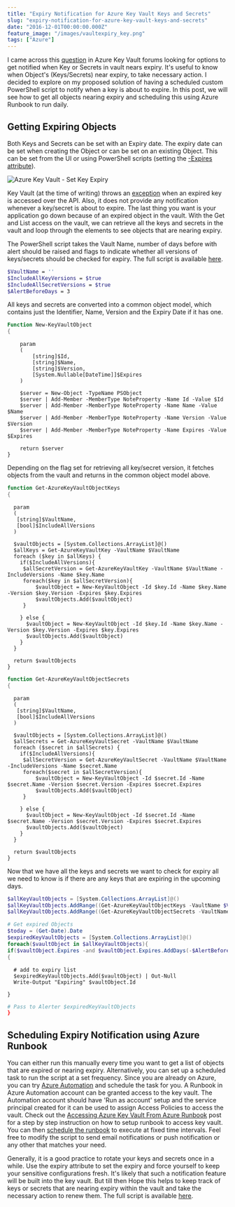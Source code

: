```yaml
---
title: "Expiry Notification for Azure Key Vault Keys and Secrets"
slug: "expiry-notification-for-azure-key-vault-keys-and-secrets"
date: "2016-12-01T00:00:00.000Z"
feature_image: "/images/vaultexpiry_key.png"
tags: ["Azure"]
---
```


I came across this [question](https://social.msdn.microsoft.com/Forums/azure/en-US/90d4b814-f025-42a0-acac-b8c8bf9d8cf8/alert-or-event-on-secret-expiry?forum=AzureKeyVault) in Azure Key Vault forums looking for options to get notified when Key or Secrets in vault nears expiry. It's useful to know when Object's (Keys/Secrets) near expiry, to take necessary action. I decided to explore on my proposed solution of having a scheduled custom PowerShell script to notify when a key is about to expire. In this post, we will see how to get all objects nearing expiry and scheduling this using Azure Runbook to run daily.

Getting Expiring Objects
------------------------

Both Keys and Secrets can be set with an Expiry date. The expiry date can be set when creating the Object or can be set on an existing Object. This can be set from the UI or using PowerShell scripts (setting the [\-Expires attribute](https://msdn.microsoft.com/en-us/library/dn868045.aspx)).

![Azure Key Vault - Set Key Expiry](/images/vaultexpiry_key.png)

Key Vault (at the time of writing) throws an [exception](https://social.msdn.microsoft.com/Forums/azure/en-US/c0d8953a-c117-4ca4-ad3d-e5d2b1868f9e/get-operation-not-permitted-for-some-of-the-secret-in-my-vault?forum=AzureKeyVault) when an expired key is accessed over the API. Also, it does not provide any notification whenever a key/secret is about to expire. The last thing you want is your application go down because of an expired object in the vault. With the Get and List access on the vault, we can retrieve all the keys and secrets in the vault and loop through the elements to see objects that are nearing expiry.

The PowerShell script takes the Vault Name, number of days before with alert should be raised and flags to indicate whether all versions of keys/secrets should be checked for expiry. The full script is available [here](https://github.com/rahulpnath/Blog/blob/master/KeyVaultExpiryAlerter/Expiry%20Alert.ps1).

```bash
$VaultName = ''
$IncludeAllKeyVersions = $true
$IncludeAllSecretVersions = $true
$AlertBeforeDays = 3
```
    

All keys and secrets are converted into a common object model, which contains just the Identifier, Name, Version and the Expiry Date if it has one.

```powershell
Function New-KeyVaultObject
{
```
        param
        (
            [string]$Id,
            [string]$Name,
            [string]$Version,
            [System.Nullable[DateTime]]$Expires
        )
    
        $server = New-Object -TypeName PSObject
        $server | Add-Member -MemberType NoteProperty -Name Id -Value $Id
        $server | Add-Member -MemberType NoteProperty -Name Name -Value $Name
        $server | Add-Member -MemberType NoteProperty -Name Version -Value $Version
        $server | Add-Member -MemberType NoteProperty -Name Expires -Value $Expires
    
        return $server
    }
    

Depending on the flag set for retrieving all key/secret version, it fetches objects from the vault and returns in the common object model above.

```powershell
function Get-AzureKeyVaultObjectKeys
{
```
      param
      (
       [string]$VaultName,
       [bool]$IncludeAllVersions
      )
    
      $vaultObjects = [System.Collections.ArrayList]@()
      $allKeys = Get-AzureKeyVaultKey -VaultName $VaultName
      foreach ($key in $allKeys) {
        if($IncludeAllVersions){
         $allSecretVersion = Get-AzureKeyVaultKey -VaultName $VaultName -IncludeVersions -Name $key.Name
         foreach($key in $allSecretVersion){
             $vaultObject = New-KeyVaultObject -Id $key.Id -Name $key.Name -Version $key.Version -Expires $key.Expires
             $vaultObjects.Add($vaultObject)
         }
    
        } else {
          $vaultObject = New-KeyVaultObject -Id $key.Id -Name $key.Name -Version $key.Version -Expires $key.Expires
          $vaultObjects.Add($vaultObject)
        }
      }
    
      return $vaultObjects
    }
    
```powershell
function Get-AzureKeyVaultObjectSecrets
{
```
      param
      (
       [string]$VaultName,
       [bool]$IncludeAllVersions
      )
    
      $vaultObjects = [System.Collections.ArrayList]@()
      $allSecrets = Get-AzureKeyVaultSecret -VaultName $VaultName
      foreach ($secret in $allSecrets) {
        if($IncludeAllVersions){
         $allSecretVersion = Get-AzureKeyVaultSecret -VaultName $VaultName -IncludeVersions -Name $secret.Name
         foreach($secret in $allSecretVersion){
             $vaultObject = New-KeyVaultObject -Id $secret.Id -Name $secret.Name -Version $secret.Version -Expires $secret.Expires
             $vaultObjects.Add($vaultObject)
         }
    
        } else {
          $vaultObject = New-KeyVaultObject -Id $secret.Id -Name $secret.Name -Version $secret.Version -Expires $secret.Expires
          $vaultObjects.Add($vaultObject)
        }
      }
    
      return $vaultObjects
    }
    

Now that we have all the keys and secrets we want to check for expiry all we need to know is if there are any keys that are expiring in the upcoming days.

```powershell
$allKeyVaultObjects = [System.Collections.ArrayList]@()
$allKeyVaultObjects.AddRange((Get-AzureKeyVaultObjectKeys -VaultName $VaultName -IncludeAllVersions $IncludeAllKeyVersions))
$allKeyVaultObjects.AddRange((Get-AzureKeyVaultObjectSecrets -VaultName $VaultName -IncludeAllVersions $IncludeAllSecretVersions))
```
    
```powershell
# Get expired Objects
$today = (Get-Date).Date
$expiredKeyVaultObjects = [System.Collections.ArrayList]@()
foreach($vaultObject in $allKeyVaultObjects){
if($vaultObject.Expires -and $vaultObject.Expires.AddDays(-$AlertBeforeDays).Date -lt $today)
{
```
      # add to expiry list
      $expiredKeyVaultObjects.Add($vaultObject) | Out-Null
      Write-Output "Expiring" $vaultObject.Id
    
    }
    
```bash
# Pass to Alerter $expiredKeyVaultObjects
}
```
    

Scheduling Expiry Notification using Azure Runbook
--------------------------------------------------

You can either run this manually every time you want to get a list of objects that are expired or nearing expiry. Alternatively, you can set up a scheduled task to run the script at a set frequency. Since you are already on Azure, you can try [Azure Automation](https://azure.microsoft.com/en-us/services/automation/) and schedule the task for you. A Runbook in Azure Automation account can be granted access to the key vault. The Automation account should have 'Run as account' setup and the service principal created for it can be used to assign Access Policies to access the vault. Check out the [Accessing Azure Key Vault From Azure Runbook](/posts/accessing-azure-key-vault-from-azure-runbook) post for a step by step instruction on how to setup runbook to access key vault. You can then [schedule the runbook](https://azure.microsoft.com/en-us/documentation/articles/automation-scheduling-a-runbook/) to execute at fixed time intervals. Feel free to modify the script to send email notifications or push notification or any other that matches your need.

Generally, it is a good practice to rotate your keys and secrets once in a while. Use the expiry attribute to set the expiry and force yourself to keep your sensitive configurations fresh. It's likely that such a notification feature will be built into the key vault. But till then Hope this helps to keep track of keys or secrets that are nearing expiry within the vault and take the necessary action to renew them. The full script is available [here](https://github.com/rahulpnath/Blog/blob/master/KeyVaultExpiryAlerter/Expiry%20Alert.ps1).